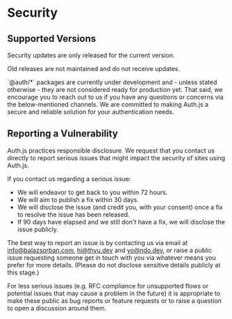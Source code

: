 
# Security

## Supported Versions

Security updates are only released for the current version.

Old releases are not maintained and do not receive updates.

<Callout>
  `@auth/*` packages are currently under development and - unless stated
  otherwise - they are not considered ready for production yet. That said, we
  encourage you to reach out to us if you have any questions or concerns via the
  below-mentioned channels. We are committed to making Auth.js a secure and
  reliable solution for your authentication needs.
</Callout>

## Reporting a Vulnerability

Auth.js practices responsible disclosure. We request that you contact us directly to report serious issues that might impact the security of sites using Auth.js.

If you contact us regarding a serious issue:

- We will endeavor to get back to you within 72 hours.
- We will aim to publish a fix within 30 days.
- We will disclose the issue (and credit you, with your consent) once a fix to resolve the issue has been released.
- If 90 days have elapsed and we still don't have a fix, we will disclose the issue publicly.

The best way to report an issue is by contacting us via email at info@balazsorban.com, hi@thvu.dev and yo@ndo.dev, or raise a public issue requesting someone get in touch with you via whatever means you prefer for more details. (Please do not disclose sensitive details publicly at this stage.)

<Callout type="info">
  For less serious issues (e.g. RFC compliance for unsupported flows or
  potential issues that may cause a problem in the future) it is appropriate to
  make these public as bug reports or feature requests or to raise a question to
  open a discussion around them.
</Callout>
